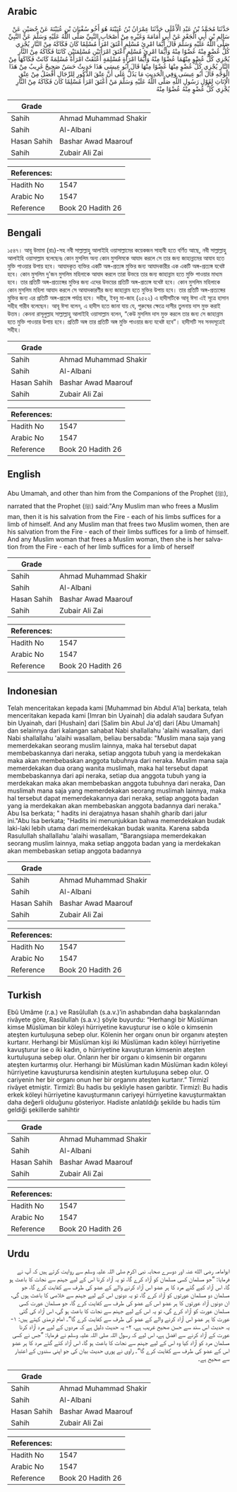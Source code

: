 ## Arabic


<div dir="rtl" lang="ar" style={{fontSize:'larger',backgroundColor:'#f8f9fa',padding:20}}>
حَدَّثَنَا مُحَمَّدُ بْنُ عَبْدِ الْأَعْلَى حَدَّثَنَا عِمْرَانُ بْنُ عُيَيْنَةَ هُوَ أَخُو سُفْيَانَ بْنِ عُيَيْنَةَ عَنْ حُصَيْنٍ عَنْ سَالِمِ بْنِ أَبِي الْجَعْدِ عَنْ أَبِي أُمَامَةَ وَغَيْرِهِ مِنْ أَصْحَابِ النَّبِيِّ صَلَّى اللَّهُ عَلَيْهِ وَسَلَّمَ عَنْ النَّبِيِّ صَلَّى اللَّهُ عَلَيْهِ وَسَلَّمَ قَالَ أَيُّمَا امْرِئٍ مُسْلِمٍ أَعْتَقَ امْرَأً مُسْلِمًا كَانَ فَكَاكَهُ مِنْ النَّارِ يُجْزِي كُلُّ عُضْوٍ مِنْهُ عُضْوًا مِنْهُ وَأَيُّمَا امْرِئٍ مُسْلِمٍ أَعْتَقَ امْرَأَتَيْنِ مُسْلِمَتَيْنِ كَانَتَا فَكَاكَهُ مِنْ النَّارِ يُجْزِي كُلُّ عُضْوٍ مِنْهُمَا عُضْوًا مِنْهُ وَأَيُّمَا امْرَأَةٍ مُسْلِمَةٍ أَعْتَقَتْ امْرَأَةً مُسْلِمَةً كَانَتْ فَكَاكَهَا مِنْ النَّارِ يُجْزِي كُلُّ عُضْوٍ مِنْهَا عُضْوًا مِنْهَا قَالَ أَبُو عِيسَى هَذَا حَدِيثٌ حَسَنٌ صَحِيحٌ غَرِيبٌ مِنْ هَذَا الْوَجْهِ قَالَ أَبُو عِيسَى وَفِي الْحَدِيثِ مَا يَدُلُّ عَلَى أَنَّ عِتْقَ الذُّكُورِ لِلرِّجَالِ أَفْضَلُ مِنْ عِتْقِ الْإِنَاثِ لِقَوْلِ رَسُولِ اللَّهِ صَلَّى اللَّهُ عَلَيْهِ وَسَلَّمَ مَنْ أَعْتَقَ امْرَأً مُسْلِمًا كَانَ فَكَاكَهُ مِنْ النَّارِ يُجْزِي كُلُّ عُضْوٍ مِنْهُ عُضْوًا مِنْهُ
</div>
<div style={{backgroundColor:'#f8f9fa',padding:20, marginBottom: 10}}><table> <thead> <tr> <th>Grade</th> <th></th> </tr> </thead> <tbody> <tr><td>Sahih</td><td>Ahmad Muhammad Shakir</td></tr><tr><td>Sahih</td><td>Al-Albani</td></tr><tr><td>Hasan Sahih</td><td>Bashar Awad Maarouf</td></tr><tr><td>Sahih</td><td>Zubair Ali Zai</td></tr></tbody></table><table> <thead> <tr> <th>References:</th> <th></th> </tr> </thead> <tbody><tr><td>Hadith No</td><td>1547</td></tr><tr><td>Arabic No</td><td>1547</td></tr><tr><td>Reference</td><td>Book 20 Hadith 26</td></tr></tbody></table></div>

## Bengali


<div dir="ltr" lang="bn" style={{fontSize:'larger',backgroundColor:'#f8f9fa',padding:20}}>
১৫৪৭। আবূ উমামা (রাঃ)-সহ নবী সাল্লাল্লাহু আলাইহি ওয়াসাল্লামের কয়েকজন সাহাবী হতে বর্ণিত আছে, নবী সাল্লাল্লাহু আলাইহি ওয়াসাল্লাম বলেছেনঃ কোন মুসলিম অন্য কোন মুসলিমকে আযাদ করলে সে তার জন্য জাহান্নামের আযাব হতে মুক্তি পাওয়ার উপায় হবে। আযাদকৃত ব্যক্তির একটি অঙ্গ-প্রত্যঙ্গ মুক্তির জন্য আযাদকারীর এক একটি অঙ্গ-প্রত্যঙ্গ যথেষ্ট হবে। কোন মুসলিম দু'জন মুসলিম মহিলাকে আযাদ করলে তারা উভয়ে তার জন্য জাহান্নাম হতে মুক্তি পাওয়ার মাধ্যম হবে। তার প্রতিটি অঙ্গ-প্রত্যঙ্গের মুক্তির জন্য এদের উভয়ের প্রতিটি অঙ্গ-প্রত্যঙ্গ যথেষ্ট হবে। কোন মুসলিম মহিলাকে কোন মুসলিম মহিলা আযাদ করলে সে আযাদকারণীর জন্য জাহান্নাম হতে মুক্তির উপায় হবে। তার প্রতিটি অঙ্গ-প্রত্যঙ্গের মুক্তির জন্য এর প্রতিটি অঙ্গ-প্রত্যঙ্গ পর্যাপ্ত হবে। সহীহ, ইবনু মা-জাহ (২৫২২) এ হাদীসটিকে আবূ ঈসা এই সূত্রে হাসান সহীহ গারীব বলেছেন। আবূ ঈসা বলেন, এ হাদীস হতে জানা যায় যে, পুরুষের ক্ষেত্রে দাসীর তুলনায় দাস মুক্ত করাই উত্তম। কেননা রাসূলুল্লাহ সাল্লাল্লাহু আলাইহি ওয়াসাল্লাম বলেন, “কেউ মুসলিম দাস মুক্ত করলে তার জন্য সে জাহান্নাম হতে মুক্তি পাওয়ার উপায় হবে। প্রতিটি অঙ্গ তার প্রতিটি অঙ্গ মুক্তি পাওয়ার জন্য যথেষ্ট হবে”। হাদীসটি সব সনদসূত্রেই সহীহ।
</div>
<div style={{backgroundColor:'#f8f9fa',padding:20, marginBottom: 10}}><table> <thead> <tr> <th>Grade</th> <th></th> </tr> </thead> <tbody> <tr><td>Sahih</td><td>Ahmad Muhammad Shakir</td></tr><tr><td>Sahih</td><td>Al-Albani</td></tr><tr><td>Hasan Sahih</td><td>Bashar Awad Maarouf</td></tr><tr><td>Sahih</td><td>Zubair Ali Zai</td></tr></tbody></table><table> <thead> <tr> <th>References:</th> <th></th> </tr> </thead> <tbody><tr><td>Hadith No</td><td>1547</td></tr><tr><td>Arabic No</td><td>1547</td></tr><tr><td>Reference</td><td>Book 20 Hadith 26</td></tr></tbody></table></div>

## English


<div dir="ltr" lang="en" style={{fontSize:'larger',backgroundColor:'#f8f9fa',padding:20}}>
Abu Umamah, and other than him from the Companions of the Prophet (ﷺ), narrated that the Prophet (ﷺ) said:"Any Muslim man who frees a Muslim man, then it is his salvation from the Fire - each of his limbs suffices for a limb of himself. And any Muslim man that frees two Muslim women, then are his salvation from the Fire - each of their limbs suffices for a limb of himself. And any Muslim woman that frees a Muslim woman, then she is her salvation from the Fire - each of her limb suffices for a limb of herself
</div>
<div style={{backgroundColor:'#f8f9fa',padding:20, marginBottom: 10}}><table> <thead> <tr> <th>Grade</th> <th></th> </tr> </thead> <tbody> <tr><td>Sahih</td><td>Ahmad Muhammad Shakir</td></tr><tr><td>Sahih</td><td>Al-Albani</td></tr><tr><td>Hasan Sahih</td><td>Bashar Awad Maarouf</td></tr><tr><td>Sahih</td><td>Zubair Ali Zai</td></tr></tbody></table><table> <thead> <tr> <th>References:</th> <th></th> </tr> </thead> <tbody><tr><td>Hadith No</td><td>1547</td></tr><tr><td>Arabic No</td><td>1547</td></tr><tr><td>Reference</td><td>Book 20 Hadith 26</td></tr></tbody></table></div>

## Indonesian


<div dir="ltr" lang="id" style={{fontSize:'larger',backgroundColor:'#f8f9fa',padding:20}}>
Telah menceritakan kepada kami [Muhammad bin Abdul A'la] berkata, telah menceritakan kepada kami [Imran bin Uyainah] dia adalah saudara Sufyan bin Uyainah, dari [Hushain] dari [Salim bin Abul Ja'd] dari [Abu Umamah] dan selainnya dari kalangan sahabat Nabi shallallahu 'alaihi wasallam, dari Nabi shallallahu 'alaihi wasallam, beliau bersabda: "Muslim mana saja yang memerdekakan seorang muslim lainnya, maka hal tersebut dapat membebaskannya dari neraka, setiap anggota tubuh yang ia merdekakan maka akan membebaskan anggota tubuhnya dari neraka. Muslim mana saja memerdekakan dua orang wanita muslimah, maka hal tersebut dapat membebaskannya dari api neraka, setiap dua anggota tubuh yang ia merdekakan maka akan membebaskan anggota tubuhnya dari neraka, Dan muslimah mana saja yang memerdekakan seorang muslimah lainnya, maka hal tersebut dapat memerdekakannya dari neraka, setiap anggota badan yang ia merdekakan akan membebaskan anggota badannya dari neraka." Abu Isa berkata; " hadits ini derajatnya hasan shahih gharib dari jalur ini."Abu Isa berkata; "Hadits ini menunjukkan bahwa memerdekakan budak laki-laki lebih utama dari memerdekakan budak wanita. Karena sabda Rasulullah shallallahu 'alaihi wasallam, "Barangsiapa memerdekakan seorang muslim lainnya, maka setiap anggota badan yang ia merdekakan akan membebaskan setiap anggota badannya
</div>
<div style={{backgroundColor:'#f8f9fa',padding:20, marginBottom: 10}}><table> <thead> <tr> <th>Grade</th> <th></th> </tr> </thead> <tbody> <tr><td>Sahih</td><td>Ahmad Muhammad Shakir</td></tr><tr><td>Sahih</td><td>Al-Albani</td></tr><tr><td>Hasan Sahih</td><td>Bashar Awad Maarouf</td></tr><tr><td>Sahih</td><td>Zubair Ali Zai</td></tr></tbody></table><table> <thead> <tr> <th>References:</th> <th></th> </tr> </thead> <tbody><tr><td>Hadith No</td><td>1547</td></tr><tr><td>Arabic No</td><td>1547</td></tr><tr><td>Reference</td><td>Book 20 Hadith 26</td></tr></tbody></table></div>

## Turkish


<div dir="ltr" lang="tr" style={{fontSize:'larger',backgroundColor:'#f8f9fa',padding:20}}>
Ebû Umâme (r.a.) ve Rasûlullah (s.a.v.)’in ashabından daha başkalarından rivâyete göre, Rasûlullah (s.a.v.) şöyle buyurdu: “Herhangi bir Müslüman kimse Müslüman bir köleyi hürriyetine kavuşturur ise o köle o kimsenin ateşten kurtuluşuna sebep olur. Kölenin her organı onun bir organını ateşten kurtarır. Herhangi bir Müslüman kişi iki Müslüman kadın köleyi hürriyetine kavuşturur ise o iki kadın, o hürriyetine kavuşturan kimsenin ateşten kurtuluşuna sebep olur. Onların her bir organı o kimsenin bir organını ateşten kurtarmış olur. Herhangi bir Müslüman kadın Müslüman kadın köleyi hürriyetine kavuşturursa kendisinin ateşten kurtuluşuna sebep olur. O cariyenin her bir organı onun her bir organını ateşten kurtarır.” Tirmizî rivâyet etmiştir. Tirmizî: Bu hadis bu şekliyle hasen garibtir. Tirmizî: Bu hadis erkek köleyi hürriyetine kavuşturmanın cariyeyi hürriyetine kavuşturmaktan daha değerli olduğunu gösteriyor. Hadiste anlatıldığı şekilde bu hadis tüm geldiği şekillerde sahihtir
</div>
<div style={{backgroundColor:'#f8f9fa',padding:20, marginBottom: 10}}><table> <thead> <tr> <th>Grade</th> <th></th> </tr> </thead> <tbody> <tr><td>Sahih</td><td>Ahmad Muhammad Shakir</td></tr><tr><td>Sahih</td><td>Al-Albani</td></tr><tr><td>Hasan Sahih</td><td>Bashar Awad Maarouf</td></tr><tr><td>Sahih</td><td>Zubair Ali Zai</td></tr></tbody></table><table> <thead> <tr> <th>References:</th> <th></th> </tr> </thead> <tbody><tr><td>Hadith No</td><td>1547</td></tr><tr><td>Arabic No</td><td>1547</td></tr><tr><td>Reference</td><td>Book 20 Hadith 26</td></tr></tbody></table></div>

## Urdu


<div dir="rtl" lang="ur" style={{fontSize:'larger',backgroundColor:'#f8f9fa',padding:20}}>
ابوامامہ رضی الله عنہ اور دوسرے صحابہ نبی اکرم صلی اللہ علیہ وسلم سے روایت کرتے ہیں کہ آپ نے فرمایا: ”جو مسلمان کسی مسلمان کو آزاد کرے گا، تو یہ آزاد کرنا اس کے لیے جہنم سے نجات کا باعث ہو گا، اس آزاد کیے گئے مرد کا ہر عضو اس آزاد کرنے والے کے عضو کی طرف سے کفایت کرے گا، جو مسلمان دو مسلمان عورتوں کو آزاد کرے گا، تو یہ دونوں اس کے لیے جہنم سے خلاصی کا باعث ہوں گی، ان دونوں آزاد عورتوں کا ہر عضو اس کے عضو کی طرف سے کفایت کرے گا، جو مسلمان عورت کسی مسلمان عورت کو آزاد کرے گی، تو یہ اس کے لیے جہنم سے نجات کا باعث ہو گی، اس آزاد کی گئی عورت کا ہر عضو اس آزاد کرنے والے کے عضو کی طرف سے کفایت کرے گا“۔ امام ترمذی کہتے ہیں: ۱- یہ حدیث اس سند سے حسن صحیح غریب ہے، ۲- یہ حدیث دلیل ہے کہ مردوں کے لیے مرد آزاد کرنا عورت کے آزاد کرنے سے افضل ہے، اس لیے کہ رسول اللہ صلی اللہ علیہ وسلم نے فرمایا: ”جس نے کسی مسلمان مرد کو آزاد کیا وہ اس کے لیے جہنم سے نجات کا باعث ہو گا، اس آزاد کئے گئے مرد کا ہر عضو اس کے عضو کی طرف سے کفایت کرے گا“۔ راوی نے پوری حدیث بیان کی جو اپنی سندوں کے اعتبار سے صحیح ہے۔
</div>
<div style={{backgroundColor:'#f8f9fa',padding:20, marginBottom: 10}}><table> <thead> <tr> <th>Grade</th> <th></th> </tr> </thead> <tbody> <tr><td>Sahih</td><td>Ahmad Muhammad Shakir</td></tr><tr><td>Sahih</td><td>Al-Albani</td></tr><tr><td>Hasan Sahih</td><td>Bashar Awad Maarouf</td></tr><tr><td>Sahih</td><td>Zubair Ali Zai</td></tr></tbody></table><table> <thead> <tr> <th>References:</th> <th></th> </tr> </thead> <tbody><tr><td>Hadith No</td><td>1547</td></tr><tr><td>Arabic No</td><td>1547</td></tr><tr><td>Reference</td><td>Book 20 Hadith 26</td></tr></tbody></table></div>